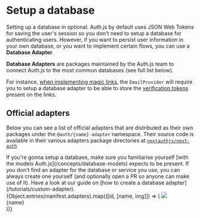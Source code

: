 
# Setup a database

Setting up a database in optional. Auth.js by default uses JSON Web Tokens for saving the user's session so you don't need to setup a database for authenticating users. However, if you want to persist user information in your own database, or you want to implement certain flows, you can use a **Database Adapter**.

**Database Adapters** are packages maintained by the Auth.js team to connect Auth.js to the most common databases (see full list below).

For instance, [when implementing magic links](/tutorials/paswordless-sentry-setup), the `EmailProvider` will require you to setup a database adapter to be able to store the [verification tokens](/concepts/database-models#verificationtoken-model) present on the links.

## Official adapters

Below you can see a list of official adapters that are distributed as their own packages under the `@auth/{name}-adapter` namespace. Their source code is available in their various adapters package directories at [`nextauthjs/next-auth`](https://github.com/nextauthjs/next-auth/tree/main/packages)

<Callout type="warning">
  If you're gonna setup a database, make sure you familiarise yourself [with the
  models Auth.js](/concepts/database-models) expects to be present.
</Callout>

<Callout>
  If you don't find an adapter for the database or service you use, you can
  always create one yourself (and optionally open a PR so anyone can make use of
  it). Have a look at our guide on [how to create a database
  adapter](/tutorials/custom-adapter).
</Callout>

<div className="grid gap-x-4 gap-y-4 grid-cols-4 w-full mt-8 mb-12">
  {Object.entries(manifest.adapters).map(([id, [name, img]]) => (
    <Link
      href={`/reference/adapter/${id}`}
      key={id}
      className="p-4 border border-solid border-slate-200 rounded-lg flex flex-col items-center justify-between w-36 shadow-lg h-32"
    >
      <img src={`/img/adapters/${img || `${id}.svg`}`} className="h-12 mt-2" />
      <div className="text-sm text-center">{name}</div>
    </Link>
  ))}
</div>
